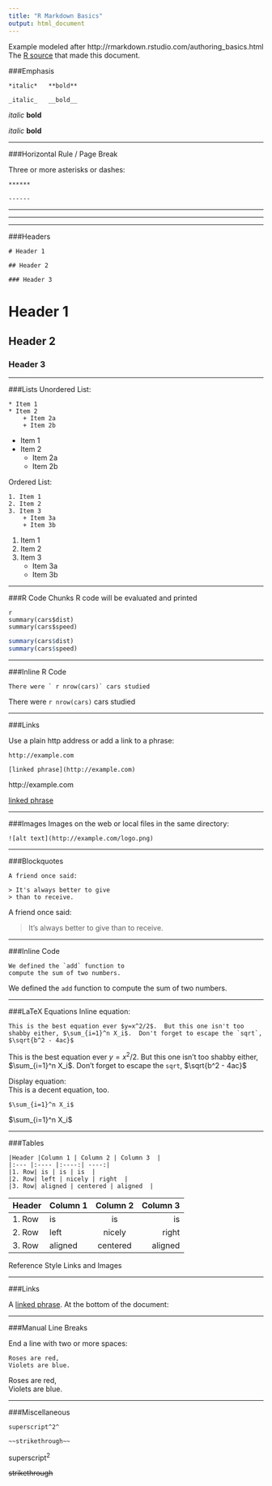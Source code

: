 ```yaml
---
title: "R Markdown Basics"
output: html_document
---
```

Example modeled after http://rmarkdown.rstudio.com/authoring_basics.html  
The [R source](R-Markdown-Basics.Rmd) that made this document.

###Emphasis
```
*italic*   **bold**

_italic_   __bold__
```
*italic*   **bold**

_italic_   __bold__

***
###Horizontal Rule / Page Break

Three or more asterisks or dashes:
```
******

------
```
******

------
***

###Headers
```
# Header 1

## Header 2

### Header 3

```
# Header 1

## Header 2

### Header 3


***

###Lists
Unordered List:

```
* Item 1
* Item 2
    + Item 2a
    + Item 2b
```
* Item 1
* Item 2
    + Item 2a
    + Item 2b
    
Ordered List:

```
1. Item 1
2. Item 2
3. Item 3
    + Item 3a
    + Item 3b
```
1. Item 1
2. Item 2
3. Item 3
    + Item 3a
    + Item 3b
    
***

###R Code Chunks
R code will be evaluated and printed
```
{r}
summary(cars$dist)
summary(cars$speed)
```
```r
summary(cars$dist)
summary(cars$speed)
```

***

###Inline R Code
```
There were ` r nrow(cars)` cars studied
```
There were `r nrow(cars)` cars studied

***

###Links

Use a plain http address or add a link to a phrase:
```
http://example.com

[linked phrase](http://example.com)
```
http://example.com

[linked phrase](http://example.com)


***

###Images
Images on the web or local files in the same directory:
```
![alt text](http://example.com/logo.png)

```

***

###Blockquotes
```
A friend once said:

> It's always better to give
> than to receive.
```
A friend once said:

> It's always better to give
> than to receive.


***

###Inline Code
```
We defined the `add` function to
compute the sum of two numbers.
```
We defined the `add` function to
compute the sum of two numbers.

***

###LaTeX Equations
Inline equation:
```
This is the best equation ever $y=x^2/2$.  But this one isn't too shabby either, $\sum_{i=1}^n X_i$.  Don't forget to escape the `sqrt`, $\sqrt{b^2 - 4ac}$
```
This is the best equation ever $y=x^2/2$.  But this one isn't too shabby either, $\sum_{i=1}^n X_i$.  Don't forget to escape the `sqrt`, $\sqrt{b^2 - 4ac}$

Display equation:  
This is a decent equation, too.
```
$\sum_{i=1}^n X_i$
```
$\sum_{i=1}^n X_i$

***

###Tables
```
|Header |Column 1 | Column 2 | Column 3  |
|:--- |:---- |:----:| ----:|
|1. Row| is | is | is  |
|2. Row| left | nicely | right  |
|3. Row| aligned | centered | aligned  |  
```
|Header |Column 1 | Column 2 | Column 3  |
|:--- |:---- |:----:| ----:|
|1. Row| is | is | is  |
|2. Row| left | nicely | right  |
|3. Row| aligned | centered | aligned  |  

Reference Style Links and Images

***

###Links

A [linked phrase][id].
At the bottom of the document:

[id]: http://example.com/ "Title"


***

###Manual Line Breaks

End a line with two or more spaces:
```
Roses are red,  
Violets are blue.  
```
Roses are red,  
Violets are blue.  

***

###Miscellaneous
```
superscript^2^

~~strikethrough~~
```
superscript^2^

~~strikethrough~~
